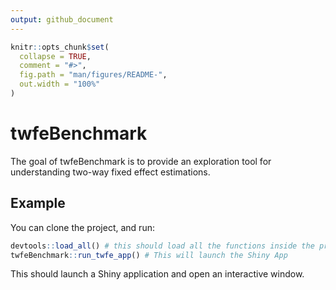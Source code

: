 ```yaml
---
output: github_document
---
```


<!-- README.md is generated from README.Rmd. Please edit that file -->

```r
knitr::opts_chunk$set(
  collapse = TRUE,
  comment = "#>",
  fig.path = "man/figures/README-",
  out.width = "100%"
)
```

# twfeBenchmark

<!-- badges: start -->
<!-- badges: end -->

The goal of twfeBenchmark is to provide an exploration tool for understanding
two-way fixed effect estimations.

## Example

You can clone the project, and run:

```r
devtools::load_all() # this should load all the functions inside the project
twfeBenchmark::run_twfe_app() # This will launch the Shiny App
```

This should launch a Shiny application and open an interactive window.
